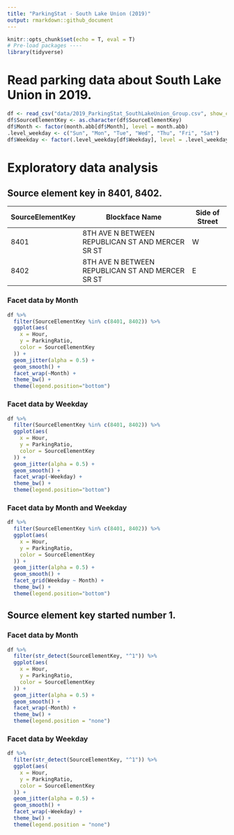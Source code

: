 ```yaml
---
title: "ParkingStat - South Lake Union (2019)"
output: rmarkdown::github_document
---
```


```r
knitr::opts_chunk$set(echo = T, eval = T)
# Pre-load packages ----
library(tidyverse)
```

# Read parking data about South Lake Union in 2019.

```r
df <- read_csv("data/2019_ParkingStat_SouthLakeUnion_Group.csv", show_col_types = F)
df$SourceElementKey <- as.character(df$SourceElementKey)
df$Month <- factor(month.abb[df$Month], level = month.abb)
.level_weekday <- c("Sun", "Mon", "Tue", "Wed", "Thu", "Fri", "Sat")
df$Weekday <- factor(.level_weekday[df$Weekday], level = .level_weekday)
```

# Exploratory data analysis
 
## Source element key in 8401, 8402.

| SourceElementKey | Blockface Name                                   | Side of Street |
|------------------|--------------------------------------------------|----------------|
| 8401             | 8TH AVE N BETWEEN REPUBLICAN ST AND MERCER SR ST | W              |
| 8402             | 8TH AVE N BETWEEN REPUBLICAN ST AND MERCER SR ST | E              |


### Facet data by Month

```r
df %>%
  filter(SourceElementKey %in% c(8401, 8402)) %>%
  ggplot(aes(
    x = Hour,
    y = ParkingRatio,
    color = SourceElementKey
  )) +
  geom_jitter(alpha = 0.5) +
  geom_smooth() +
  facet_wrap(~Month) +
  theme_bw() +
  theme(legend.position="bottom")
```

### Facet data by Weekday

```r
df %>%
  filter(SourceElementKey %in% c(8401, 8402)) %>%
  ggplot(aes(
    x = Hour,
    y = ParkingRatio,
    color = SourceElementKey
  )) +
  geom_jitter(alpha = 0.5) +
  geom_smooth() +
  facet_wrap(~Weekday) +
  theme_bw() +
  theme(legend.position="bottom")
```

### Facet data by Month and Weekday

```r
df %>%
  filter(SourceElementKey %in% c(8401, 8402)) %>%
  ggplot(aes(
    x = Hour,
    y = ParkingRatio,
    color = SourceElementKey
  )) +
  geom_jitter(alpha = 0.5) +
  geom_smooth() +
  facet_grid(Weekday ~ Month) +
  theme_bw() +
  theme(legend.position="bottom")
```

## Source element key started number 1.

### Facet data by Month

```r
df %>%
  filter(str_detect(SourceElementKey, "^1")) %>%
  ggplot(aes(
    x = Hour,
    y = ParkingRatio,
    color = SourceElementKey
  )) +
  geom_jitter(alpha = 0.5) +
  geom_smooth() +
  facet_wrap(~Month) +
  theme_bw() +
  theme(legend.position = "none")
```

### Facet data by Weekday

```r
df %>%
  filter(str_detect(SourceElementKey, "^1")) %>%
  ggplot(aes(
    x = Hour,
    y = ParkingRatio,
    color = SourceElementKey
  )) +
  geom_jitter(alpha = 0.5) +
  geom_smooth() +
  facet_wrap(~Weekday) +
  theme_bw() +
  theme(legend.position = "none")
```
